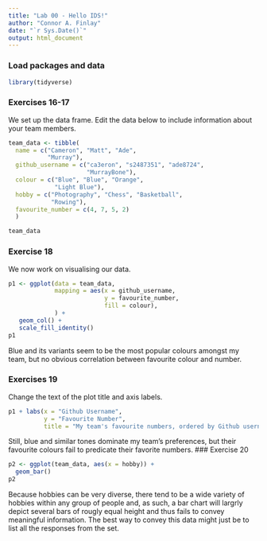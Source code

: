 ```yaml
---
title: "Lab 00 - Hello IDS!"
author: "Connor A. Finlay"
date: "`r Sys.Date()`"
output: html_document
---
```


### Load packages and data

```r
library(tidyverse) 
```

### Exercises 16-17

We set up the data frame. Edit the data below to include information about your team members.

```r
team_data <- tibble(
  name = c("Cameron", "Matt", "Ade", 
           "Murray"),
  github_username = c("ca3eron", "s2487351", "ade8724", 
                      "MurrayBone"), 
  colour = c("Blue", "Blue", "Orange", 
             "Light Blue"),
  hobby = c("Photography", "Chess", "Basketball", 
            "Rowing"),
  favourite_number = c(4, 7, 5, 2)
  )

team_data
```

### Exercise 18

We now work on visualising our data. 

```r
p1 <- ggplot(data = team_data, 
             mapping = aes(x = github_username, 
                           y = favourite_number,
                           fill = colour), 
             ) +
   geom_col() +
   scale_fill_identity()
p1
```

Blue and its variants seem to be the most popular colours amongst my team, but no obvious correlation between favourite colour and number. 

 

### Exercises 19

Change the text of the plot title and axis labels.

```r
p1 + labs(x = "Github Username", 
          y = "Favourite Number",
          title = "My team's favourite numbers, ordered by Github username")
```

Still, blue and similar tones dominate my team's preferences, but their favourite colours fail to predicate their favorite numbers. 
### Exercise 20

```r
p2 <- ggplot(team_data, aes(x = hobby)) +
  geom_bar()
p2
```

Because hobbies can be very diverse, there tend to be a wide variety of hobbies within any group of people and, as such, a bar chart will largrly depict several bars of rougly equal height and thus fails to convey meaningful information. The best way to convey this data might just be to list all the responses from the set. 
